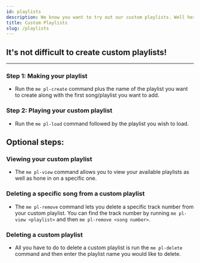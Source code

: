 ```yaml
---
id: playlists
description: We know you want to try out our custom playlists. Well here's how!
title: Custom Playlists
slug: /playlists
---
```


## It's not difficult to create custom playlists!

---

### Step 1: Making your playlist

- Run the `me pl-create` command plus the name of the playlist you want to create along with the first song/playlist you want to add.


### Step 2: Playing your custom playlist

- Run the `me pl-load` command followed by the playlist you wish to load.


## Optional steps:

### Viewing your custom playlist

- The `me pl-view` command allows you to view your available playlists as well as hone in on a specific one.



### Deleting a specific song from a custom playlist

- The `me pl-remove` command lets you delete a specific track number from your custom playlist. You can find the track number by running `me pl-view <playlist>` and then `me pl-remove <song number>`.

### Deleting a custom playlist

- All you have to do to delete a custom playlist is run the `me pl-delete` command and then enter the playlist name you would like to delete.

